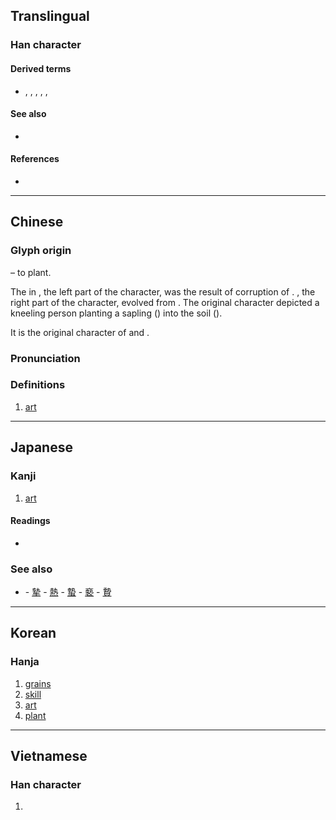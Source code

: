 {{character info/new}}
==Translingual==

===Han character===
{{Han char|rn=32|rad=土|as=08|sn=11|four=45117|canj=GGKNI|ids=⿰坴丸}}

====Derived terms====
* {{l|mul|蓺}}, {{l|mul|勢}}, {{l|mul|熱}}, {{l|mul|摰}}, {{l|mul|槷}}, {{l|mul|褻}}

====See also====
* {{l|mul|孰}} <!-- reasonably graphically similar; compare 熱, 熟-->

====References====
* {{Han ref|kx=0231.080|dkj=05192|dj=0467.140|hdz=10455.040|uh=57F6|ud=22518|bh=D4B0|bd=54448}}

----

==Chinese==
{{zh-forms}}

===Glyph origin===
{{Han etym}}
{{Han compound|坴|丮||t2=to hold|ls=ic}} – to plant. 

The {{zh-l|*圥}} in {{zh-l|*坴}}, the left part of the character, was the result of corruption of {{zh-l|*木}}. {{zh-l|*丸}}, the right part of the character, evolved from {{zh-l|*丮|to hold}}. The original character depicted a kneeling person planting a sapling ({{zh-l|*木}}) into the soil ({{zh-l|*土}}).

It is the original character of {{zh-l|*蓺}} and {{zh-l|*藝}}.

===Pronunciation===
{{zh-pron
|m=yì
|c=ngai6,zap1
|mc=y
|oc=y
|ma=
|cat=n
}}

===Definitions===
{{zh-hanzi}}

# [[art]]

----

==Japanese==

===Kanji===
{{ja-kanji|grade=|rs=土08}}

# [[art]]

====Readings====
* {{ja-readings|on=[[げい]] (gei), [[せい]] (sei)|kun=[[うえる]] (ueru), [[わざ]] (waza), [[いきほひ]] (ikihohi)}}

===See also===
* {{l|ja|勢}} - [[摯]] - [[熱]] - [[蟄]] - [[褻]] - [[贄]]

----

==Korean==

===Hanja===
{{ko-hanja|hangeul=세|rv=se|mr=se}}

# [[grains]]
# [[skill]]
# [[art]]
# [[plant]]

----

==Vietnamese==

===Han character===
{{vi-hantu|[[đệm]]|rs=土08}}

# {{defn|lang=vi|sort=土08}}